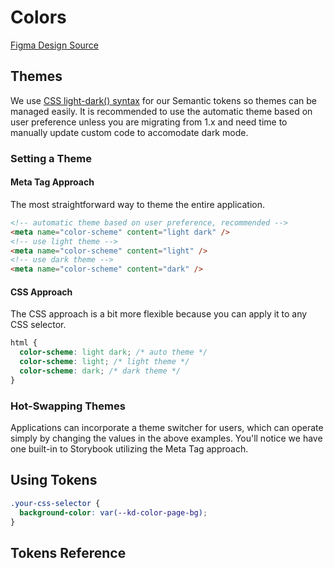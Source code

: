 
<Meta of={ColorStories} />

# Colors

[Figma Design Source](https://www.figma.com/file/5TqtPa7KWfhJbQv6ELnbqf/Foundation?node-id=72%3A17784&mode=dev)

## Themes

We use [CSS light-dark() syntax](https://developer.mozilla.org/en-US/docs/Web/CSS/color_value/light-dark) for our Semantic tokens so themes can be managed easily. It is recommended to use the automatic theme based on user preference unless you are migrating from 1.x and need time to manually update custom code to accomodate dark mode.

### Setting a Theme

#### Meta Tag Approach

The most straightforward way to theme the entire application.

```html
<!-- automatic theme based on user preference, recommended -->
<meta name="color-scheme" content="light dark" />
<!-- use light theme -->
<meta name="color-scheme" content="light" />
<!-- use dark theme -->
<meta name="color-scheme" content="dark" />
```

#### CSS Approach

The CSS approach is a bit more flexible because you can apply it to any CSS selector.

```css
html {
  color-scheme: light dark; /* auto theme */
  color-scheme: light; /* light theme */
  color-scheme: dark; /* dark theme */
}
```

### Hot-Swapping Themes

Applications can incorporate a theme switcher for users, which can operate simply by changing the values in the above examples. You'll notice we have one built-in to Storybook utilizing the Meta Tag approach.

## Using Tokens

```css
.your-css-selector {
  background-color: var(--kd-color-page-bg);
}
```

## Tokens Reference

<Stories />
